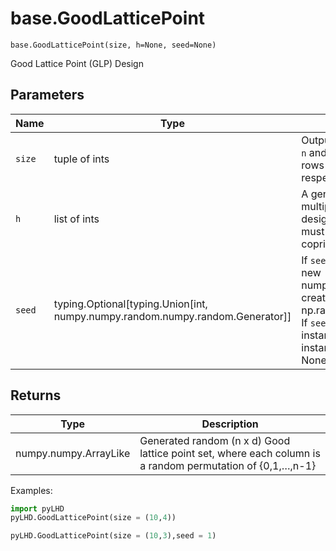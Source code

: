 # base.GoodLatticePoint { #pyLHD.base.GoodLatticePoint }

`base.GoodLatticePoint(size, h=None, seed=None)`

Good Lattice Point (GLP) Design 

## Parameters

| Name   | Type                                                                              | Description                                                                                                                                                                                                     | Default    |
|--------|-----------------------------------------------------------------------------------|-----------------------------------------------------------------------------------------------------------------------------------------------------------------------------------------------------------------|------------|
| `size` | tuple of ints                                                                     | Output shape of (n,d), where `n` and `d` are the number of rows and columns, respectively                                                                                                                       | _required_ |
| `h`    | list of ints                                                                      | A generator vector used to multiply each row of the design. Each element in `h` must be smaller than and coprime to `n`                                                                                         | `None`     |
| `seed` | typing.Optional\[typing.Union\[int, numpy.numpy.random.numpy.random.Generator\]\] | If `seed`is an integer or None, a new numpy.random.Generator is created using np.random.default_rng(seed).  If `seed` is already a ``Generator` instance, then the provided instance is used. Defaults to None. | `None`     |

## Returns

| Type                  | Description                                                                                                 |
|-----------------------|-------------------------------------------------------------------------------------------------------------|
| numpy.numpy.ArrayLike | Generated random (n x d) Good lattice point set, where each column is a random permutation of {0,1,...,n-1} |

Examples:
```python
import pyLHD
pyLHD.GoodLatticePoint(size = (10,4))
```
```python
pyLHD.GoodLatticePoint(size = (10,3),seed = 1)
```